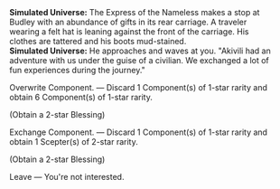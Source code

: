 {{Dialogue Start}}
:'''Simulated Universe:''' The Express of the Nameless makes a stop at Budley with an abundance of gifts in its rear carriage. A traveler wearing a felt hat is leaning against the front of the carriage. His clothes are tattered and his boots mud-stained.
:'''Simulated Universe:''' He approaches and waves at you. "Akivili had an adventure with us under the guise of a civilian. We exchanged a lot of fun experiences during the journey."
:{{DIcon|Star}} Overwrite Component. &mdash; Discard 1 Component(s) of 1-star rarity and obtain 6 Component(s) of 1-star rarity.
:;(Obtain a 2-star Blessing)
:{{DIcon|Star}} Exchange Component. &mdash; Discard 1 Component(s) of 1-star rarity and obtain 1 Scepter(s) of 2-star rarity.
:;(Obtain a 2-star Blessing)
:{{DIcon|Star}} Leave &mdash; You're not interested.
{{Dialogue End}}